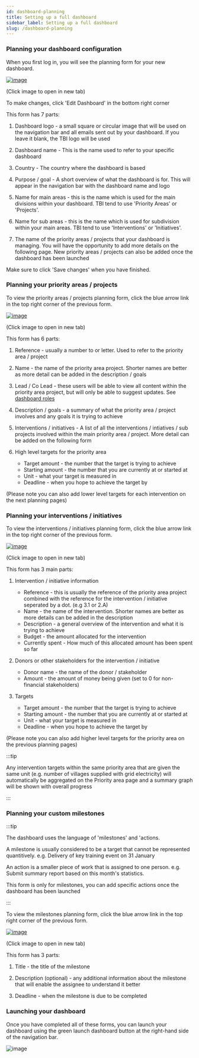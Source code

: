 ```yaml
---
id: dashboard-planning
title: Setting up a full dashboard
sidebar_label: Setting up a full dashboard
slug: /dashboard-planning
---
```



### Planning your dashboard configuration


When you first log in, you will see the planning form for your new dashboard.

<div style={{textAlign: 'center'}}>

  [![image](/assets/dashboard-planning.png)](/assets/dashboard-planning.png)

  (Click image to open in new tab)

</div>

To make changes, click 'Edit Dashboard' in the bottom right corner

This form has 7 parts:

1. Dashboard logo - a small square or circular image that will be used on the
navigation bar and all emails sent out by your dashboard. If you leave it blank,
the TBI logo will be used


2. Dashboard name - This is the name used to refer to your specific dashboard


3. Country - The country where the dashboard is based


4. Purpose / goal - A short overview of what the dashboard is for. This
will appear in the navigation bar with the dashboard name and logo


5. Name for main areas - this is the name which is used for the main divisions within
your dashboard. TBI tend to use 'Priority Areas' or 'Projects'.


6. Name for sub areas - this is the name which is used for subdivision within
your main areas. TBI tend to use 'Interventions' or 'Initiatives'.


7. The name of the priority areas / projects that your dashboard is managing. You will have
the opportunity to add more details on the following page. New
priority areas / projects can also be added once the dashboard has been launched


Make sure to click 'Save changes' when you have finished.


### Planning your priority areas / projects

To view the priority areas / projects planning form, click the blue arrow link in the top right
corner of the previous form.


<div style={{textAlign: 'center'}}>

  [![image](/assets/priority-areas-planning.png)](/assets/priority-areas-planning.png)

  (Click image to open in new tab)

</div>


This form has 6 parts:


1. Reference - usually a number to or letter. Used to refer to the priority area
/ project


2. Name - the name of the priority area project. Shorter names are better as
more detail can be added in the description / goals


3. Lead / Co Lead - these users will be able to view all content within the
priority area project, but will only be able to suggest updates. See
[dashboard roles](dashboard-roles)


4. Description / goals - a summary of what the priority area / project involves
and any goals it is trying to achieve


5. Interventions / initiatives - A list of all the interventions / intiatives /
sub projects involved within the main priority area / project. More detail can be added
on the following form


3. High level targets for the priority area
    - Target amount - the number that the target is trying to achieve
    - Starting amount - the number that you are currently at or started at
    - Unit - what your target is measured in
    - Deadline - when you hope to achieve the target by

(Please note you can also add lower level targets for each intervention on the next
planning pages)


### Planning your interventions / initiatives

To view the interventions / initiatives planning form, click the blue arrow link in the top right
corner of the previous form.


<div style={{textAlign: 'center'}}>

  [![image](/assets/interventions-planning.png)](/assets/interventions-planning.png)

  (Click image to open in new tab)

</div>


This form has 3 main parts:

1. Intervention / initiative information
    - Reference - this is usually the reference of the priority area project
   combined with the reference for the intervention / initiative seperated by a dot.
   (e.g 3.1 or 2.A)
    - Name - the name of the intervention. Shorter names are better as more
   details can be added in the description
    - Description - a general overview of the intervention and what it is trying to achieve
    - Budget - the amount allocated for the intervention
    - Currently spent - How much of this allocated amount has been spent so far

2. Donors or other stakeholders for the intervention / initiative
    - Donor name - the name of the donor / stakeholder
    - Amount - the amount of money being given (set to 0 for non-financial stakeholders)

3. Targets
    - Target amount - the number that the target is trying to achieve
    - Starting amount - the number that you are currently at or started at
    - Unit - what your target is measured in
    - Deadline - when you hope to achieve the target by


(Please note you can also add higher level targets for the priority area on the previous
planning pages)

:::tip

Any intervention targets within the same priority area that are given the same unit
(e.g. number of villages supplied with grid electricity) will automatically be aggregated
on the Priority area page and a summary graph will be shown with overall progress

:::


### Planning your custom milestones


:::tip

The dashboard uses the language of 'milestones' and 'actions.

A milestone is
usually considered to be a target that cannot be represented quantitively.
e.g. Delivery of key training event on 31 January

An action is a smaller piece of work that is assigned to one person. e.g. Submit
summary report based on this month's statistics.

This form is only for milestones, you can add specific actions once the dashboard
has been launched

:::


To view the milestones planning form, click the blue arrow link in the top right
corner of the previous form.


<div style={{textAlign: 'center'}}>

  [![image](/assets/milestones-planning.png)](/assets/milestones-planning.png)

  (Click image to open in new tab)

</div>


This form has 3 parts:


1. Title - the title of the milestone


2. Description (optional) - any additional information about the milestone
that will enable the assignee to understand it better


3. Deadline - when the milestone is due to be completed


### Launching your dashboard

Once you have completed all of these forms, you can launch your dashboard
using the green launch dashboard button at the right-hand side of the navigation
bar.

<div style={{textAlign: 'center'}}>

  ![image](/assets/launch-dashboard.png)

</div>